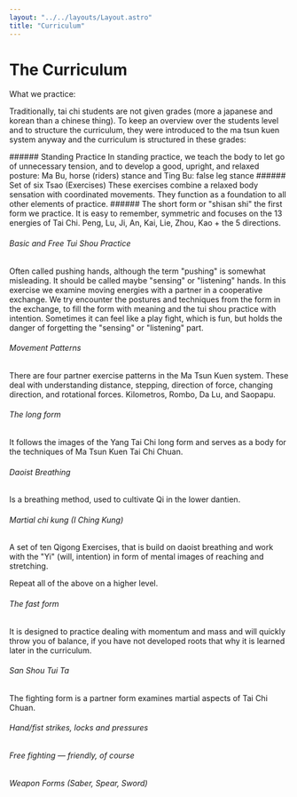 ```yaml
---
layout: "../../layouts/Layout.astro"
title: "Curriculum"
---
```




# The Curriculum


<CurvedHeadline tag="h2" type="frown" direction="R2L" offset="50" class="sm:top-[-20px]  fill-terracotta">What we practice:</CurvedHeadline>


Traditionally, tai chi students are not given grades (more a japanese and korean than a chinese thing). To keep an overview over the students level and to structure the curriculum, they were introduced to the ma tsun kuen system anyway and the curriculum is structured in these grades:

<div class="cards-grid">

<Card title="5º Student - yellow" meta="min. 3 month of practice" class="bg-yellow-300">
###### Standing Practice
In standing practice, we teach the body to let go of unnecessary tension, and to develop a good, upright, and relaxed posture: Ma Bu, horse (riders) stance and Ting Bu: false leg stance
###### Set of six Tsao (Exercises)
These exercises combine a relaxed body sensation with coordinated movements. They function as a foundation to all other elements of practice.
###### The short form or "shisan shi"
the first form we practice. It is easy to remember, symmetric and focuses on the 13 energies of Tai Chi. Peng, Lu, Ji, An, Kai, Lie, Zhou, Kao + the 5 directions.
</Card>

<Card title=" 4º Student - orange" meta="min. 9 month of practice" class="bg-amber-400">

###### Basic and Free Tui Shou Practice

Often called pushing hands, although the term "pushing" is somewhat misleading. It should be called maybe "sensing" or "listening" hands.
In this exercise we examine moving energies with a partner in a cooperative exchange. We try encounter the postures and techniques from the form in the exchange, to fill the form with meaning and the tui shou practice with intention.
Sometimes it can feel like a play fight, which is fun, but holds the danger of forgetting the "sensing" or "listening" part.

</Card>

<Card title="3º Student - green" meta="min. 18 month of practice" class="bg-green-500">

###### Movement Patterns
There are four partner exercise patterns in the Ma Tsun Kuen system. These deal with understanding distance, stepping, direction of force, changing direction, and rotational forces.
Kilometros, Rombo, Da Lu, and Saopapu.
</Card>

<Card title=" 2º Student - blue" meta="min. 3 years of practice" class="bg-blue-500">

###### The long form
It follows the images of the Yang Tai Chi long form and serves as a body for the techniques of Ma Tsun Kuen Tai Chi Chuan.

</Card>

<Card title="1º Student - brown" meta="min. 5 years of practice" class="bg-amber-900 text-stone-100">

###### Daoist Breathing
Is a breathing method, used to cultivate Qi in the lower dantien.

###### Martial chi kung (I Ching Kung)
A set of ten Qigong Exercises, that is build on daoist breathing and work with the "Yi" (will, intention) in form of mental images of reaching and stretching.

</Card>

<Card title="1st Tuan  -  black" meta="min. 7 years of practice" class="bg-stone-800 text-stone-100">

Repeat all of the above on a higher level.

</Card>

<Card title="2nd Tuan  -  black" meta="when master decides" class="bg-stone-800 text-stone-100">

###### The fast form
It is designed to practice dealing with momentum and mass and will quickly throw you of balance, if you have not developed roots that why it is learned later in the curriculum.

</Card>

<Card title="3rd Tuan  -  black" meta="when master decides" class="bg-stone-800 text-stone-100">

###### San Shou Tui Ta
The fighting form is a partner form examines martial aspects of Tai Chi Chuan.
</Card>

<Card title="4rd Tuan  -  black" meta="when master decides" class="bg-stone-800 text-stone-100">

###### Hand/fist strikes, locks and pressures
###### Free fighting — friendly, of course

</Card>

<Card title="5rd Tuan  -  black" meta="when master decides" class="bg-stone-800 text-stone-100">

###### Weapon Forms (Saber, Spear, Sword)

</Card>

</div>